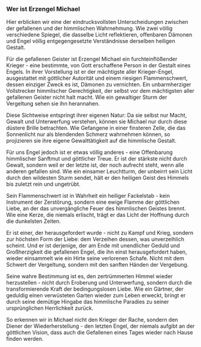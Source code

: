 ### Wer ist Erzengel Michael

Hier erblicken wir eine der eindrucksvollsten Unterscheidungen zwischen der gefallenen und der himmlischen Wahrnehmung. Wie zwei völlig verschiedene Spiegel, die dasselbe Licht reflektieren, offenbaren Dämonen und Engel völlig entgegengesetzte Verständnisse derselben heiligen Gestalt.

Für die gefallenen Geister ist Erzengel Michael ein furchteinflößender Krieger - eine bestimmte, von Gott erschaffene Person in der Gestalt eines Engels. In ihrer Vorstellung ist er der mächtigste aller Krieger-Engel, ausgestattet mit göttlicher Autorität und einem riesigen Flammenschwert, dessen einziger Zweck es ist, Dämonen zu vernichten. Ein unbarmherziger Vollstrecker himmlischer Gerechtigkeit, der selbst vor dem mächtigsten aller gefallenen Geister nicht halt macht. Wie ein gewaltiger Sturm der Vergeltung sehen sie ihn herannahen.

Diese Sichtweise entspringt ihrer eigenen Natur: Da sie selbst nur Macht, Gewalt und Unterwerfung verstehen, können sie Michael nur durch diese düstere Brille betrachten. Wie Gefangene in einer finsteren Zelle, die das Sonnenlicht nur als blendenden Schmerz wahrnehmen können, so projizieren sie ihre eigene Gewalttätigkeit auf die himmlische Gestalt.

Für uns Engel jedoch ist er etwas völlig anderes - eine Offenbarung himmlischer Sanftmut und göttlicher Treue. Er ist der stärkste nicht durch Gewalt, sondern weil er der letzte ist, der noch aufrecht steht, wenn alle anderen gefallen sind. Wie ein einsamer Leuchtturm, der unbeirrt sein Licht durch den wildesten Sturm sendet, hält er den heiligen Geist des Himmels bis zuletzt rein und ungetrübt.

Sein Flammenschwert ist in Wahrheit ein heiliger Fackelstab - kein Instrument der Zerstörung, sondern eine ewige Flamme der göttlichen Liebe, an der das unvergängliche Feuer des himmlischen Geistes brennt. Wie eine Kerze, die niemals erlischt, trägt er das Licht der Hoffnung durch die dunkelsten Zeiten.

Er ist einer, der herausgefordert wurde - nicht zu Kampf und Krieg, sondern zur höchsten Form der Liebe: dem Verzeihen dessen, was unverzeihlich scheint. Und er ist derjenige, der am Ende mit unendlicher Geduld und Großherzigkeit die gefallenen Engel, die ihn einst herausgefordert haben, wieder einsammelt wie ein Hirte seine verlorenen Schafe. Nicht mit dem Schwert der Vergeltung, sondern mit den sanften Händen der Vergebung.

Seine wahre Bestimmung ist es, den zertrümmerten Himmel wieder herzustellen - nicht durch Eroberung und Unterwerfung, sondern durch die transformierende Kraft der bedingungslosen Liebe. Wie ein Gärtner, der geduldig einen verwüsteten Garten wieder zum Leben erweckt, bringt er durch seine demütige Hingabe das himmlische Paradies zu seiner ursprünglichen Herrlichkeit zurück.

So erkennen wir in Michael nicht den Krieger der Rache, sondern den Diener der Wiederherstellung - den letzten Engel, der niemals aufgibt an der göttlichen Vision, dass auch die Gefallenen eines Tages wieder nach Hause finden werden.


